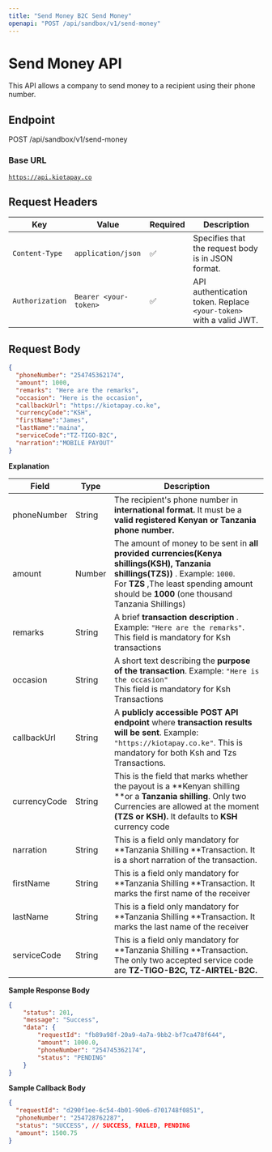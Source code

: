 ```yaml
---
title: "Send Money B2C Send Money"
openapi: "POST /api/sandbox/v1/send-money"
---
```


# Send Money API

This API allows a company to send money to a recipient using their phone number.

## Endpoint

POST /api/sandbox/v1/send-money

### Base URL

[`https://api.kiotapay.co`](https://api.kiotapay.co)

## **Request Headers**

| Key             | Value                 | Required | Description                                                        |
| --------------- | --------------------- | -------- | ------------------------------------------------------------------ |
| `Content-Type`  | `application/json`    | ✅        | Specifies that the request body is in JSON format.                 |
| `Authorization` | `Bearer <your-token>` | ✅        | API authentication token. Replace `<your-token>` with a valid JWT. |

## Request Body

```json
{
  "phoneNumber": "254745362174",
  "amount": 1000,
  "remarks": "Here are the remarks",
  "occasion": "Here is the occasion",
  "callbackUrl": "https://kiotapay.co.ke",
  "currencyCode":"KSH",
  "firstName":"James",
  "lastName":"maina",
  "serviceCode":"TZ-TIGO-B2C",
  "narration":"MOBILE PAYOUT"
}
```

**Explanation**

| Field        | Type   | Description                                                                                                                                                                                                                       |
| ------------ | ------ | --------------------------------------------------------------------------------------------------------------------------------------------------------------------------------------------------------------------------------- |
| phoneNumber  | String | The recipient's phone number in **international format.**  It must  be a **valid registered  Kenyan or Tanzania phone number.**                                                                                                   |
| amount       | Number | The amount of money to be sent in **all provided currencies(Kenya shillings(KSH), Tanzania shillings(TZS))** . Example: `1000`.<br />For **TZS** ,The least spending amount should be **1000**  (one thousand Tanzania Shillings) |
| remarks      | String | A brief **transaction description** . Example: `"Here are the remarks"`. This field is mandatory for Ksh transactions                                                                                                             |
| occasion     | String | A short text describing the **purpose of the transaction**. Example: `"Here is the occasion"`<br />This field is mandatory for Ksh Transactions                                                                                   |
| callbackUrl  | String | A **publicly accessible POST API endpoint** where **transaction results will be sent**. Example: `"https://kiotapay.co.ke"`. This is mandatory for both Ksh and Tzs Transactions.                                                 |
| currencyCode | String | This is the field that marks whether the payout is a \*\*Kenyan shilling \*\*or a **Tanzania shilling**. Only two Currencies are allowed at the moment **(TZS or KSH).** It defaults to **KSH** currency code                     |
| narration    | String | This is a field only mandatory for \*\*Tanzania Shilling \*\*Transaction. It is a short narration of the transaction.                                                                                                             |
| firstName    | String | This is a field only mandatory for \*\*Tanzania Shilling \*\*Transaction. It marks the first name of the receiver                                                                                                                 |
| lastName     | String | This is a field only mandatory for \*\*Tanzania Shilling \*\*Transaction. It marks the last name of the receiver                                                                                                                  |
| serviceCode  | String | This is a field only mandatory for \*\*Tanzania Shilling \*\*Transaction. The only two accepted service code are **TZ-TIGO-B2C, TZ-AIRTEL-B2C.**                                                                                  |

**Sample Response Body**

```json
{
    "status": 201,
    "message": "Success",
    "data": {
        "requestId": "fb89a98f-20a9-4a7a-9bb2-bf7ca478f644",
        "amount": 1000.0,
        "phoneNumber": "254745362174",
        "status": "PENDING"
    }
}
```

**Sample Callback Body**

```json
{
  "requestId": "d290f1ee-6c54-4b01-90e6-d701748f0851",
  "phoneNumber": "254728762287",
  "status": "SUCCESS", // SUCCESS, FAILED, PENDING
  "amount": 1500.75
}
```